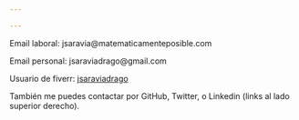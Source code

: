 ```yaml
---

---
```


Email laboral: jsaravia@matematicamenteposible.com

Email personal: jsaraviadrago@gmail.com

Usuario de fiverr: [jsaraviadrago](https://www.fiverr.com/jsaraviadrago)

También me puedes contactar por GitHub, Twitter, o Linkedin (links al lado superior derecho).
